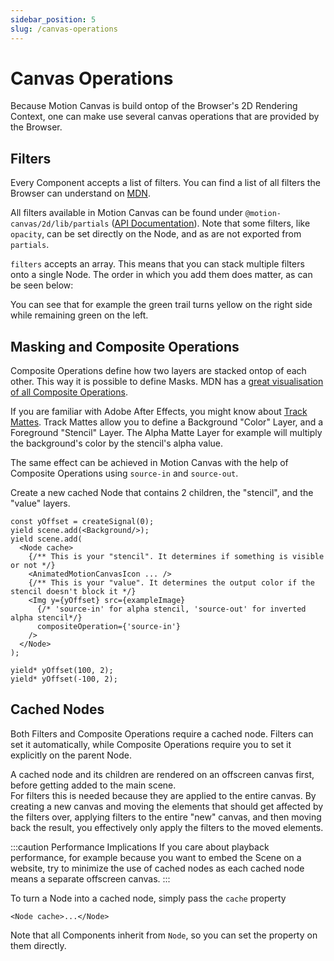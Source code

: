 ```yaml
---
sidebar_position: 5
slug: /canvas-operations
---
```



# Canvas Operations

Because Motion Canvas is build ontop of the Browser's 2D Rendering Context, one
can make use several canvas operations that are provided by the Browser.

## Filters

<AnimationPlayer name="canvas-operations-filters" />

Every Component accepts a list of filters. You can find a list of all filters
the Browser can understand on
[MDN](https://developer.mozilla.org/en-US/docs/Web/API/CanvasRenderingContext2D/filter).

All filters available in Motion Canvas can be found under
`@motion-canvas/2d/lib/partials`
([API Documentation](/api/2d/partials#Functions)). Note that some filters, like
`opacity`, can be set directly on the Node, and as are not exported from
`partials`.

`filters` accepts an array. This means that you can stack multiple filters onto
a single Node. The order in which you add them does matter, as can be seen
below:

<AnimationPlayer name="canvas-operations-filters-stacking" />

You can see that for example the green trail turns yellow on the right side
while remaining green on the left.

## Masking and Composite Operations

Composite Operations define how two layers are stacked ontop of each other. This
way it is possible to define Masks. MDN has a
[great visualisation of all Composite Operations](https://developer.mozilla.org/en-US/docs/Web/API/CanvasRenderingContext2D/globalCompositeOperation#operations).

If you are familiar with Adobe After Effects, you might know about
[Track Mattes](https://helpx.adobe.com/after-effects/using/track-mattes-and-traveling-mattes.html).
Track Mattes allow you to define a Background "Color" Layer, and a Foreground
"Stencil" Layer. The Alpha Matte Layer for example will multiply the
background's color by the stencil's alpha value.

The same effect can be achieved in Motion Canvas with the help of Composite
Operations using `source-in` and `source-out`.

Create a new cached Node that contains 2 children, the "stencil", and the
"value" layers.

```tsx
const yOffset = createSignal(0);
yield scene.add(<Background/>);
yield scene.add(
  <Node cache>
    {/** This is your "stencil". It determines if something is visible or not */}
    <AnimatedMotionCanvasIcon ... />
    {/** This is your "value". It determines the output color if the stencil doesn't block it */}
    <Img y={yOffset} src={exampleImage}
      {/* 'source-in' for alpha stencil, 'source-out' for inverted alpha stencil*/}
      compositeOperation={'source-in'}
    />
  </Node>
);

yield* yOffset(100, 2);
yield* yOffset(-100, 2);
```

<AnimationPlayer name="canvas-operations-alpha-matte" />

## Cached Nodes

Both Filters and Composite Operations require a cached node. Filters can set it
automatically, while Composite Operations require you to set it explicitly on
the parent Node.

A cached node and its children are rendered on an offscreen canvas first, before
getting added to the main scene.  
For filters this is needed because they are applied to the entire canvas. By
creating a new canvas and moving the elements that should get affected by the
filters over, applying filters to the entire "new" canvas, and then moving back
the result, you effectively only apply the filters to the moved elements.

:::caution Performance Implications If you care about playback performance, for
example because you want to embed the Scene on a website, try to minimize the
use of cached nodes as each cached node means a separate offscreen canvas. :::

To turn a Node into a cached node, simply pass the `cache` property

```tsx
<Node cache>...</Node>
```

Note that all Components inherit from `Node`, so you can set the property on
them directly.
